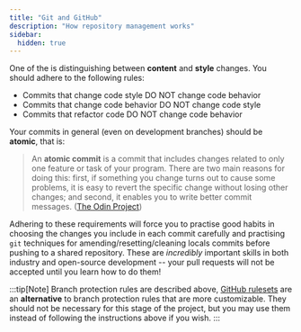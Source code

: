 ```yaml
---
title: "Git and GitHub"
description: "How repository management works"
sidebar:
  hidden: true
---
```




One of the is distinguishing between **content** and **style** changes. You should adhere to the following rules:
  - Commits that change code style DO NOT change code behavior
  - Commits that change code behavior DO NOT change code style
  - Commits that refactor code DO NOT change code behavior

Your commits in general (even on development branches) should be **atomic**, that is:

> An **atomic commit** is a commit that includes changes related to only one feature or task of your program. There are two main reasons for doing this: first, if something you change turns out to cause some problems, it is easy to revert the specific change without losing other changes; and second, it enables you to write better commit messages. ([The Odin Project](https://www.theodinproject.com/lessons/foundations-git-basics))

Adhering to these requirements will force you to practise good habits in choosing the changes you include in each commit carefully and practising `git` techniques for amending/resetting/cleaning locals commits before pushing to a shared repository. These are *incredibly* important skills in both industry and open-source development -- your pull requests will not be accepted until you learn how to do them!

:::tip[Note]
Branch protection rules are described above, [GitHub rulesets](https://docs.github.com/en/repositories/configuring-branches-and-merges-in-your-repository/managing-rulesets/about-rulesets) are an **alternative** to branch protection rules that are more customizable. They should not be necessary for this stage of the project, but you may use them instead of following the instructions above if you wish.
:::

